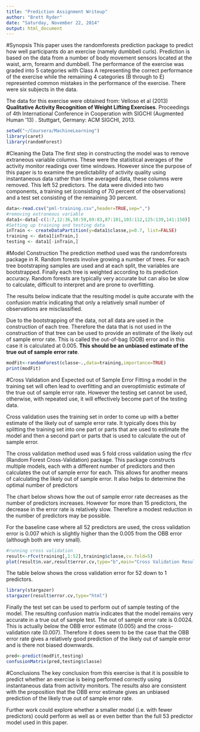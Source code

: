 ```yaml
---
title: "Prediction Assignment Writeup"
author: "Brett Ryder"
date: "Saturday, November 22, 2014"
output: html_document
---
```

#Synopsis
This paper uses the randomforests prediction package to predict how well participants do an exercise (namely dumbbell curls). Prediction is based on the data from a number of body movement sensors located at the waist, arm, forearm and dumbbell. The performance of the exercise was graded into 5 categories with Class A representing the correct performance of the exercise while the remaining 4 categories (B through to E) represented common mistakes in the performance of the exercise. There were six subjects in the data.

The data for this exercise were obtained from: Velloso et al (2013) **Qualitative Activity Recognition of Weight Lifting Exercises**. Proceedings of 4th International Conference in Cooperation with SIGCHI (Augmented Human '13) . Stuttgart, Germany: ACM SIGCHI, 2013.

```r
setwd("~/Coursera/MachineLearning")
library(caret)
library(randomForest)
```

#Cleaning the Data
The first step in constructing the model was to remove extraneous variable columns. These were the statistical averages of the activity monitor readings over time windows. However since the purpose of this paper is to examine the predictability of activity quality using instantaneous data rather than time averaged data, these columns were removed. This left 52 predictors. The data were divided into two components, a training set (consisting of 70 percent of the observations) and a test set consisting of the remaining 30 percent.

```r
data<-read.csv("pml-training.csv",header=TRUE,sep=",")
#removing extraneous variable
data1<-data[-c(1:7,12:36,50:59,69:83,87:101,103:112,125:139,141:150)]
#Setting up training and testing data
inTrain <- createDataPartition(y=data1$classe,p=0.7, list=FALSE)
training <- data1[inTrain,]
testing <- data1[-inTrain,]
```

#Model Construction
The prediction method used was the randomforests package in R. Random forests involve growing a number of trees. For each tree bootstraping samples are used and at each split, the variables are bootstrapped. Finally each tree is weighted according to its prediction accuracy. Random forests are typically very accurate but can also be slow to calculate, difficult to interpret and are prone to overfitting.

The results below indicate that the resulting model is quite accurate with the confusion matrix indicating that only a relatively small number of observations are misclassified.

Due to the bootstrapping of the data, not all data are used in the construction of each tree. Therefore the data that is not used in the construction of that tree can be used to provide an estimate of the likely out of sample error rate. This is called the out-of-bag (OOB) error and in this case it is calculated at 0.005. **This should be an unbiased estimate of the true out of sample error rate**.

```r
modFit<-randomForest(classe~.,data=training,importance=TRUE)
print(modFit)
```
#Cross Validation and Expected out of Sample Error
Fitting a model in the training set will often lead to overfitting and an overoptimistic estimate of the true out of sample error rate. However the testing set cannot be used, otherwise, with repeated use, it will effectively become part of the testing data.

Cross validation uses the training set in order to come up with a better estimate of the likely out of sample error rate. It typically does this by splitting the training set into one part or parts that are used to estimate the model and then a second part or parts that is used to calculate the out of sample error.

The cross validation method used was 5 fold cross validation using the rfcv (Random Forest Cross-Validation) package. This package constructs multiple models, each with a different number of predictors and then calculates the out of sample error for each. This allows for another means of calculating the likely out of sample error. It also helps to determine the optimal number of predictors

The chart below shows how the out of sample error rate decreases as the number of predictors increases. However for more than 15 predictors, the decrease in the error rate is relatively slow. Therefore a modest reduction in the number of predictors may be possible.

For the baseline case where all 52 predictors are used, the cross validation error is 0.007 which is slightly higher than the 0.005 from the OBB error (although both are very small).

```r
#running cross validation
result<-rfcv(training[,1:52],training$classe,cv.fold=5) 
plot(result$n.var,result$error.cv,type="b",main="Cross Validation Results",xlab="number of predictors",ylab="error rate")
```

The table below shows the cross validation error for 52 down to 1 predictors.
```r
library(stargazer)
stargazer(result$error.cv,type="html")
```

Finally the test set can be used to perform out of sample testing of the model. The resulting confusion matrix indicates that the model remains very accurate in a true out of sample test. The out of sample error rate is 0.0024. This is actually below the OBB error estimate (0.005) and the cross-validation rate (0.007). Therefore it does seem to be the case that the OBB error rate gives a relatively good prediction of the likely out of sample error and is there not biased downwards.
```r
pred<-predict(modFit,testing)
confusionMatrix(pred,testing$classe)
```


#Conclusions
The key conclusion from this exercise is that it is possible to predict whether an exercise is being performed correctly using instantaneous data from activity monitors. The results also are consistent with the proposition that the OBB error estimate gives an unbiased prediction of the likely true out of sample error rate.

Further work could explore whether a smaller model (i.e. with fewer predictors) could perform as well as or even better than the full 53 predictor model used in this paper.